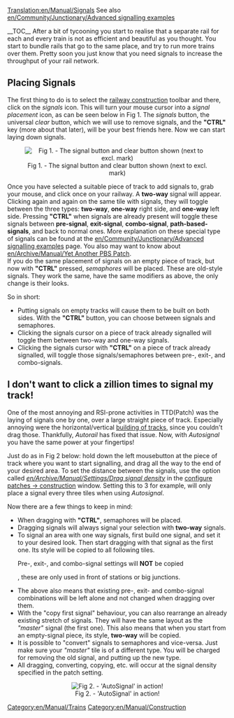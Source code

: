 [[Translation:en/Manual/Signals]]
[[Category:en/Manual/Trains]]
[[Category:en/Manual/Construction]]
See also [[en/Community/Junctionary/Advanced signalling examples]]

__TOC__
After a bit of tycooning you start to realise that a separate rail for each and every train is not as efficient and beautiful as you thought. You start to bundle rails that go to the same place, and try to run more trains over them. Pretty soon you just know that you need signals to increase the throughput of your rail network.

==Placing Signals==
The first thing to do is to select the [[en/Manual/Railway construction|railway construction]] toolbar and there, click on the ''signals'' icon. This will turn your mouse cursor into a ''signal placement'' icon, as can be seen below in Fig 1. The ''signals'' button, the universal ''clear'' button, which we will use to remove signals, and the '''"CTRL"''' key (more about that later), will be your best friends here. Now we can start laying down signals.

<center>[[File:en/Signals-icon.png|center|frame|Fig 1. - The signal button and clear button shown (next to excl. mark)]]</center>

Once you have selected a suitable piece of track to add signals to, grab your mouse, and click once on your railway. A '''two-way''' signal will appear. Clicking again and again on the same tile with signals, they will toggle between the three types: '''two-way''', '''one-way''' right side, and '''one-way''' left side. Pressing '''"CTRL"''' when signals are already present will toggle these signals between '''pre-signal''', '''exit-signal''', '''combo-signal''', '''path-based-signals''', and back to normal ones. More explanation on these special type of signals can be found at the [[en/Community/Junctionary/Advanced signalling examples]] page. You also may want to know about [[en/Archive/Manual/Yet Another PBS Patch]].<br />
If you do the same placement of signals on an empty piece of track, but now with '''"CTRL"''' pressed, ''semaphores'' will be placed. These are old-style signals. They work the same, have the same modifiers as above, the only change is their looks.


So in short:
*Putting signals on empty tracks will cause them to be built on both sides. With the '''"CTRL"''' button, you can choose between signals and semaphores.
*Clicking the signals cursor on a piece of track already signalled will toggle them between two-way and one-way signals.
*Clicking the signals cursor with '''"CTRL"''' on a piece of track already signalled, will toggle those signals/semaphores between pre-, exit-, and combo-signals.

==I don't want to click a zillion times to signal my track!==
One of the most annoying and RSI-prone activities in TTD(Patch) was the laying of signals one by one, over a large straight piece of track. Especially annoying were the horizontal/vertical [[en/Manual/Building tracks|building of tracks]], since you couldn't drag those. Thankfully, ''Autorail'' has fixed that issue. Now, with ''Autosignal'' you have the same power at your fingertips!

Just do as in Fig 2 below: hold down the left mousebutton at the piece of track where you want to start signalling, and drag all the way to the end of your desired area. To set the distance between the signals, use the option called ''[[en/Archive/Manual/Settings/Drag signal density]]'' in the [[en/Archive/Manual/Settings/Configuring patches/Construction|configure patches -> construction]] window. Setting this to 3 for example, will only place a signal every three tiles when using ''Autosignal''.


Now there are a few things to keep in mind:
*When dragging with '''"CTRL"''', semaphores will be placed.
*Dragging signals will always signal your selection with '''two-way''' signals.
*To signal an area with one way signals, first build one signal, and set it to your desired look. Then start dragging with that signal as the first one. Its style will be copied to all following tiles. <warning>Pre-, exit-, and combo-signal settings will '''NOT''' be copied</warning>, these are only used in front of stations or big junctions.
*The above also means that existing pre-, exit- and combo-signal combinations will be left alone and not changed when dragging over them.
*With the "copy first signal" behaviour, you can also rearrange an already existing stretch of signals. They will have the same layout as the ''"master"'' signal (the first one). This also means that when you start from an empty-signal piece, its style, '''two-way''' will be copied.
*It is possible to "convert" signals to semaphores and vice-versa. Just make sure your ''"master"'' tile is of a different type. You will be charged for removing the old signal, and putting up the new type.
*All dragging, converting, copying, etc. will occur at the signal density specified in the patch setting.

<center>[[File:en/Archive/Manual/Settings/Drag-signals.png|center|frame|Fig 2. - 'AutoSignal' in action!]]</center>